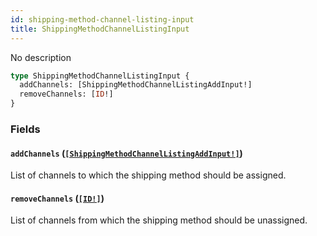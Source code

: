 ```yaml
---
id: shipping-method-channel-listing-input
title: ShippingMethodChannelListingInput
---
```


No description

```graphql
type ShippingMethodChannelListingInput {
  addChannels: [ShippingMethodChannelListingAddInput!]
  removeChannels: [ID!]
}
```

### Fields

#### `addChannels` ([`[ShippingMethodChannelListingAddInput!]`](/api-reference/inputs/shipping-method-channel-listing-add-input.mdx))

List of channels to which the shipping method should be assigned.

#### `removeChannels` ([`[ID!]`](/api-reference/scalars/id.mdx))

List of channels from which the shipping method should be unassigned.
